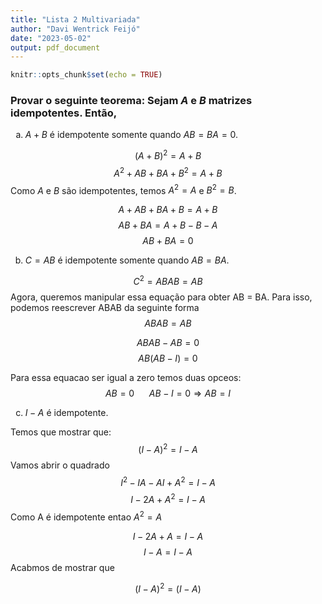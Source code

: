```yaml
---
title: "Lista 2 Multivariada"
author: "Davi Wentrick Feijó"
date: "2023-05-02"
output: pdf_document
---
```


```r
knitr::opts_chunk$set(echo = TRUE)
```

### Provar o seguinte teorema: Sejam $A$ e $B$ matrizes idempotentes. Então,
(a) $A + B$ é idempotente somente quando $AB = BA = 0$.

$$
(A + B)^2 = A + B
$$
$$
A^2 + AB + BA + B^2 = A + B
$$
Como $A$ e $B$ são idempotentes, temos $A^2 = A$ e $B^2 = B$. 

$$
A + AB + BA + B = A + B
$$
$$
AB + BA  = A + B - B - A 
$$
$$
AB + BA  = 0
$$

(b) $C = AB$ é idempotente somente quando $AB = BA$.

$$
C^2 = ABAB = AB
$$
Agora, queremos manipular essa equação para obter AB = BA. Para isso, podemos reescrever ABAB da seguinte forma
$$
ABAB = AB
$$


$$
ABAB - AB = 0
$$
$$
AB(AB - I) = 0
$$

Para essa equacao ser igual a zero temos duas opceos:
$$
AB = 0 \ \ \ \ \ \ AB - I = 0 \Rightarrow AB = I
$$



(c) $I - A$ é idempotente.

Temos que mostrar que:
$$
(I - A)^2 = I - A
$$
Vamos abrir o quadrado
$$
 I^2 - IA - AI + A^2 = I - A
$$
$$
 I - 2A + A^2 = I - A
$$
Como A é idempotente entao $A^2 = A$

$$
 I - 2A + A = I - A
$$
$$
 I - A = I - A
$$
Acabmos de mostrar que 

$$
(I - A)^2 = (I - A)
$$






